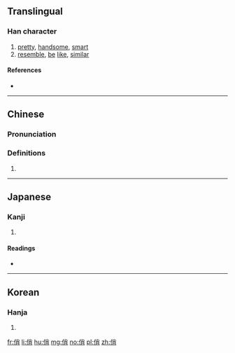 ==Translingual==

===Han character===
{{Han char|rn=9|rad=人|as=07|sn=9|four=29227|canj=OFB|ids=⿰亻肖}}

# [[pretty]], [[handsome]], [[smart]]
# [[resemble]], [[be]] [[like]], [[similar]]

====References====
* {{Han ref|kx=0104.220|dkj=00680|dj=0221.060|hdz=10159.030|uh=4FCF|ud=20431|bh=AB4E|bd=43854}}

----

==Chinese==
{{zh-forms}}

===Pronunciation===
{{zh-pron
|m=qiào
|c=ciu3
|mc=y
|oc=y
|ma=
|cat=a
}}

===Definitions===
# {{rfdef|lang=zh}}

----

==Japanese==

===Kanji===
{{ja-kanji|grade=|rs=人07}}

# {{defn|lang=ja|sort=人07}}

====Readings====
* {{ja-readings|on=[[せう]] (seu)|kun=[[にる]] (niru), [[かたどる]] (katadoru), [[みめといさま]] (mimetoisama)}}

----

==Korean==

===Hanja===
{{ko-hanja|hangeul=소|rv=so|mr=so}}

# {{defn|lang=ko|sort=人07}}

[[fr:俏]]
[[li:俏]]
[[hu:俏]]
[[mg:俏]]
[[no:俏]]
[[pl:俏]]
[[zh:俏]]